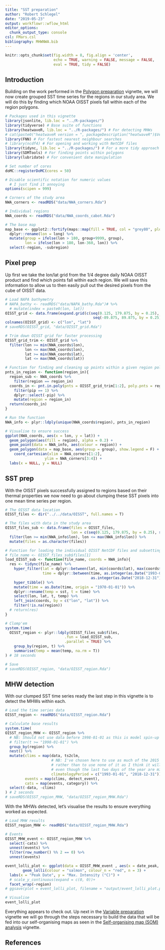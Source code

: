 ```yaml
---
title: "SST preparation"
author: "Robert Schlegel"
date: "2019-05-23"
output: workflowr::wflow_html
editor_options:
  chunk_output_type: console
csl: FMars.csl
bibliography: MHWNWA.bib
---
```


```r
knitr::opts_chunk$set(fig.width = 8, fig.align = 'center',
                      echo = TRUE, warning = FALSE, message = FALSE, 
                      eval = TRUE, tidy = FALSE)
```


## Introduction

Building on the work performed in the [Polygon preparation](https://robwschlegel.github.io/MHWNWA/polygon-prep.html) vignette, we will now create grouped SST time series for the regions in our study area. We will do this by finding which NOAA OISST pixels fall within each of the region polygons.

```r
# Packages used in this vignette
library(jsonlite, lib.loc = "../R-packages/")
library(tidyverse) # Base suite of functions
library(heatwaveR, lib.loc = "../R-packages/") # For detecting MHWs
# cat(paste0("heatwaveR version = ", packageDescription("heatwaveR")$Version))
library(FNN) # For fastest nearest neighbour searches
# library(ncdf4) # For opening and working with NetCDF files
library(tidync, lib.loc = "../R-packages/") # For a more tidy approach to managing NetCDF data
library(SDMTools) # For finding points within polygons
library(lubridate) # For convenient date manipulation

# Set number of cores
doMC::registerDoMC(cores = 50)

# Disable scientific notation for numeric values
  # I just find it annoying
options(scipen = 999)

# Corners of the study area
NWA_corners <- readRDS("data/NWA_corners.Rda")

# Individual regions
NWA_coords <- readRDS("data/NWA_coords_cabot.Rda")

# The base map
map_base <- ggplot2::fortify(maps::map(fill = TRUE, col = "grey80", plot = FALSE)) %>%
  dplyr::rename(lon = long) %>%
  mutate(group = ifelse(lon > 180, group+9999, group),
         lon = ifelse(lon > 180, lon-360, lon)) %>% 
  select(-region, -subregion)
```

<!-- Before we access the SST data from the NAPA (3-Oceans) model, let's load all of the polygons and bathymetry data we will need to create our grouped time series. -->

## Pixel prep

<!-- ### NAPA bathymetry -->

<!-- We will now extract the bathymetry data from the NAPA model to use as our guide for how to assign depth values to the different SST pixels. -->

<!-- ```{r NAPA-bathy, eval=FALSE} -->
<!-- # Open bathymetry NetCDF file -->
<!-- nc_bathy <- nc_open("../../data/NAPA025/mesh_grid/bathy_creg025_extended_5m.nc") -->

<!-- # Extract and combine lon/lat/bathy -->
<!-- lon <- as.data.frame(ncvar_get(nc_bathy, varid = "nav_lon")) %>%  -->
<!--   setNames(., as.numeric(nc_bathy$dim$y$vals)) %>% -->
<!--   mutate(lon = as.numeric(nc_bathy$dim$x$vals)) %>%  -->
<!--   gather(-lon, key = lat, value = nav_lon) %>%  -->
<!--   mutate(lat = as.numeric(lat)) -->
<!-- lat <- as.data.frame(ncvar_get(nc_bathy, varid = "nav_lat")) %>%  -->
<!--   setNames(., as.numeric(nc_bathy$dim$y$vals)) %>% -->
<!--   mutate(lon = as.numeric(nc_bathy$dim$x$vals)) %>%  -->
<!--   gather(-lon, key = lat, value = nav_lat) %>%  -->
<!--   mutate(lat = as.numeric(lat))  -->
<!-- bathy <- as.data.frame(ncvar_get(nc_bathy, varid = "Bathymetry")) %>%  -->
<!--   mutate(lon = as.numeric(nc$dim$x$vals)) %>%  -->
<!--   gather(-lon, key = lat, value = bathy) %>%  -->
<!--   mutate(lat = rep(as.numeric(nc_bathy$dim$y$vals), each = 528), -->
<!--          bathy = ifelse(bathy == 0, NA, bathy), -->
<!--          bathy = round(bathy, 2)) %>% -->
<!--   na.omit() %>%  -->
<!--   left_join(lon, by = c("lon", "lat")) %>%  -->
<!--   left_join(lat, by = c("lon", "lat")) %>%  -->
<!--   dplyr::rename(lon_index = lon, lat_index = lat, -->
<!--                 lon = nav_lon, lat = nav_lat) %>%  -->
<!--   mutate(lon = round(lon, 4), -->
<!--          lat = round(lat, 4)) -->
<!-- nc_close(nc_bathy) -->

<!-- # Save bathymetry -->
<!-- # saveRDS(bathy, "data/NAPA_bathy.Rda") -->

<!-- # Save base lon/lat values -->
<!-- NAPA_coords <- left_join(lon, lat, by = c("lon", "lat")) %>%  -->
<!--     dplyr::rename(lon_index = lon, lat_index = lat, -->
<!--                 lon = nav_lon, lat = nav_lat) %>%  -->
<!--   mutate(lon = round(lon, 4), -->
<!--          lat = round(lat, 4)) -->
<!-- # saveRDS(NAPA_coords, "data/NAPA_coords.Rda") -->

<!-- # Save bathymetry subsetted to study area -->
<!--   # This functions as an effective mask for water only pixels -->


<!-- # Clean up -->
<!-- rm(nc_bathy, bathy, lon, lat) -->
<!-- ``` -->

<!-- ### Assign pixels to regions -->

<!-- With the depths for the model pixels worked out we may now assign them within one of the seven regions. -->

Up first we take the lon/lat grid from the 1/4 degree daily NOAA OISST product and find which points fall within each region. We will save this information to allow us to then easily pull out the desired pixels from the cube of OISST data.

```r
# Load NAPA bathymetry
# NAPA_bathy <- readRDS("data/NAPA_bathy.Rda")# %>% 
  # mutate(index = paste0(lon, lat))
OISST_grid <- data.frame(expand.grid(c(seq(0.125, 179.875, by = 0.25), seq(-179.875, -0.125, by = 0.25)),
                                        seq(-89.875, 89.875, by = 0.25)))
colnames(OISST_grid) <- c("lon", "lat")
# saveRDS(OISST_grid, "data/OISST_grid.Rda")

# Trim down OISST grid for faster processing
OISST_grid_trim <- OISST_grid %>% 
  filter(lon >= min(NWA_coords$lon),
         lon <= max(NWA_coords$lon),
         lat >= min(NWA_coords$lat),
         lat <= max(NWA_coords$lat))

# Function for finding and cleaning up points within a given region polygon
pnts_in_region <- function(region_in){
  region_sub <- NWA_coords %>% 
    filter(region == region_in)
  coords_in <- pnt.in.poly(pnts = OISST_grid_trim[1:2], poly.pnts = region_sub[2:3]) %>% 
    filter(pip == 1) %>% 
    dplyr::select(-pip) %>% 
    mutate(region = region_in)
  return(coords_in)
}

# Run the function
NWA_info <- plyr::ldply(unique(NWA_coords$region), pnts_in_region)

# Visualise to ensure success
ggplot(NWA_coords, aes(x = lon, y = lat)) +
  geom_polygon(aes(fill = region), alpha = 0.2) +
  geom_point(data = NWA_info, aes(colour = region)) +
  geom_polygon(data = map_base, aes(group = group), show.legend = F) +
    coord_cartesian(xlim = NWA_corners[1:2],
                  ylim = NWA_corners[3:4]) +
  labs(x = NULL, y = NULL)
```

<!-- ### Assign pixels to sub-regions -->

<!-- The `pnt.in.poly` function was remarkably convenient. Our points have now very easily been placed within their respective regions. The last step now before we move on to creating our clumped time series is to cut the regions up into three groups each based on depth: 0 -- 50 m, 51 -- 200 m, 201+ m. -->

<!-- ```{r depth-sub-regions} -->
<!-- # Cut the depth strata into sub-regions as desired -->
<!-- NWA_NAPA_info <- NWA_NAPA_info %>%  -->
<!--   mutate(sub_region = cut(bathy, breaks = c(0, 50, 200, ceiling(max(bathy))), dig.lab = 4))#, -->
<!--          # mutate(sub_region = fct_recode(., sub_region, "(200+]" = "(200,3881]"))) -->
<!-- NWA_NAPA_info <- mutate(NWA_NAPA_info, sub_region = fct_recode(sub_region, "(200+]" = "(200,3881]")) -->
<!-- # saveRDS(NWA_NAPA_info, "data/NWA_NAPA_info.Rda") -->

<!-- # Visualise to ensure success -->
<!-- sub_region_map <- ggplot(NWA_coords, aes(x = lon, y = lat)) + -->
<!--   geom_polygon(data = map_base, aes(group = group), show.legend = F) + -->
<!--   # geom_polygon(aes(fill = region), alpha = 0.2) + -->
<!--   geom_point(data = NWA_NAPA_info, aes(colour = region, alpha = sub_region),  -->
<!--              shape = 15, size = 0.5) + -->
<!--   guides(colour = guide_legend(override.aes = list(size = 5))) + -->
<!--   scale_alpha_manual(values = c(0.4, 0.7, 1)) + -->
<!--   coord_cartesian(xlim = NWA_corners_sub[1:2], -->
<!--                   ylim = NWA_corners_sub[3:4]) + -->
<!--   labs(x = NULL, y = NULL, colour = "Region", alpha = "Sub-region") -->
<!-- # ggsave(plot = sub_region_map, filename = "output/sub_region_map.pdf", height = 5, width = 6) -->

<!-- # Visualise -->
<!-- sub_region_map -->
<!-- ``` -->


## SST prep

With the OISST pixels successfully assigned to regions based on their thermal properties we now need to go about clumping these SST pixels into one mean time series per region.

```r
# The OISST data location
OISST_files <- dir("../../data/OISST", full.names = T)

# The files with data in the study area
OISST_files_sub <- data.frame(files = OISST_files,
                              lon = c(seq(0.125, 179.875, by = 0.25), seq(-179.875, -0.125, by = 0.25))) %>% 
  filter(lon >= min(NWA_info$lon), lon <= max(NWA_info$lon)) %>% 
  mutate(files = as.character(files))

# Function for loading the individual OISST NetCDF files and subsetting SST accordingly
# file_name <- OISST_files_sub$files[1]
load_OISST_sub <- function(file_name, coords = NWA_info){
  res <- tidync(file_name) %>%
    hyper_filter(lat = dplyr::between(lat, min(coords$lat), max(coords$lat)),
                 time = dplyr::between(time, as.integer(as.Date("1993-01-01")),
                                       as.integer(as.Date("2018-12-31")))) %>%
    hyper_tibble() %>% 
    mutate(time = as.Date(time, origin = "1970-01-01")) %>% 
    dplyr::rename(temp = sst, t = time) %>% 
    select(lon, lat, t, temp) %>% 
    left_join(coords, by = c("lon", "lat")) %>% 
    filter(!is.na(region))
  # return(res)
}

# Clomp'em 
system.time(
  OISST_region <- plyr::ldply(OISST_files_sub$files,
                           .fun = load_OISST_sub,
                           .parallel = TRUE) %>% 
    group_by(region, t) %>% 
    summarise(temp = mean(temp, na.rm = T))
) # 18 seconds

# Save
# saveRDS(OISST_region, "data/OISST_region.Rda")
```

## MHW detection

With our clumped SST time series ready the last step in this vignette is to detect the MHWs within each.

```r
# Load the time series data
OISST_region <- readRDS("data/OISST_region.Rda")

# Calculate base results
system.time(
OISST_region_MHW <- OISST_region %>%
  # NB: Should not use data before 1998-01-01 as this is model spin-up
  # filter(t >= "1998-01-01") %>% 
  group_by(region) %>%
  nest() %>%
  mutate(clims = map(data, ts2clm,
                     # NB: I've chosen here to use as much of the 2015 data as exists,
                     # rather than to use none of it as I think it will create a better climatology
                     # even though the last two days of the year are missing
                     climatologyPeriod = c("1993-01-01", "2018-12-31")),
         events = map(clims, detect_event),
         cats = map(events, category)) %>%
  select(-data, -clims)
) # 2 seconds
# saveRDS(OISST_region_MHW, "data/OISST_region_MHW.Rda")
```

With the MHWs detected, let's visualise the results to ensure everything worked as expected.

```r
# Load MHW results
OISST_region_MHW <- readRDS("data/OISST_region_MHW.Rda")

# Events
OISST_MHW_event <- OISST_region_MHW %>%
  select(-cats) %>%
  unnest(events) %>%
  filter(row_number() %% 2 == 0) %>%
  unnest(events)

event_lolli_plot <- ggplot(data = OISST_MHW_event , aes(x = date_peak, y = intensity_max)) + 
        geom_lolli(colour = "salmon", colour_n = "red", n = 3) + 
  labs(x = "Peak Date", y = "Max. Intensity (°C)") +
  # scale_y_continuous(expand = c(0, 0))+
  facet_wrap(~region)
# ggsave(plot = event_lolli_plot, filename = "output/event_lolli_plot.pdf", height = 7, width = 13)

# Visualise
event_lolli_plot
```

Everything appears to check out. Up next in the [Variable preparation](https://robwschlegel.github.io/MHWNWA/var-prep.html) vignette we will go through the steps necessary to build the data that will be fed into our self-organising maps as seen in the [Self-organising map (SOM) analysis](https://robwschlegel.github.io/MHWNWA/som.html) vignette.

<!-- One last point however is that according to @Richaud2016 the different slopebreaks for the different regions occur at different depths, from 50 m to 400 m depending. They do however note that using a static definition of 200 m for the break does not produce significantly different results. Therefore, for the time being we will maintain the spatial breaks used above. -->

## References
